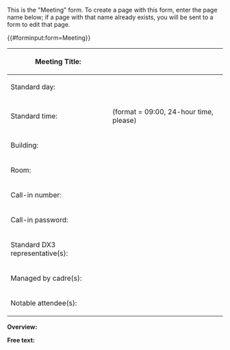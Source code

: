 <noinclude>
This is the "Meeting" form.
To create a page with this form, enter the page name below;
if a page with that name already exists, you will be sent to a form to edit that page.


{{#forminput:form=Meeting}}

</noinclude><includeonly>{{{info|page name=<Meeting[Meeting title]>}}}
<div id="wikiPreview" style="display: none; padding-bottom: 25px; margin-bottom: 25px; border-bottom: 1px solid #AAAAAA;"></div>
{{{for template|Meeting}}}
{| class="formtable"
! Meeting Title:
| {{{field|Meeting title|mandatory|input type=text}}}
|-
! Standard day:
| {{{field|Standard day}}}
|-
! Standard time:
| {{{field|Standard time|input type=text}}} (format = 09:00, 24-hour time, please)
|-
! Building:
| {{{field|Building|input type=text}}}
|-
! Room:
| {{{field|Room|input type=text}}}
|-
! Call-in number:
| {{{field|Call-in number|input type=text}}}
|-
! Call-in password:
| {{{field|Call-in password|input type=text}}}
|-
! Standard DX3 representative(s):
| {{{field|Standard DX3 representative(s)}}}
|-
! Managed by cadre(s):
| {{{field|Managed by cadre(s)|input type=text}}}
|-
! Notable attendee(s):
| {{{field|Notable attendee(s)|input type=textarea with autocomplete|values from category=Person}}}
|}
'''Overview:''' {{{field|Overview|autogrow|input type=textarea}}}
{{{end template}}}

'''Free text:'''

{{{standard input|free text|autogrow|rows=10}}}


{{{standard input|summary}}}

{{{standard input|minor edit}}} {{{standard input|watch}}}

{{{standard input|save}}} {{{standard input|preview}}} {{{standard input|changes}}} {{{standard input|cancel}}}
</includeonly>